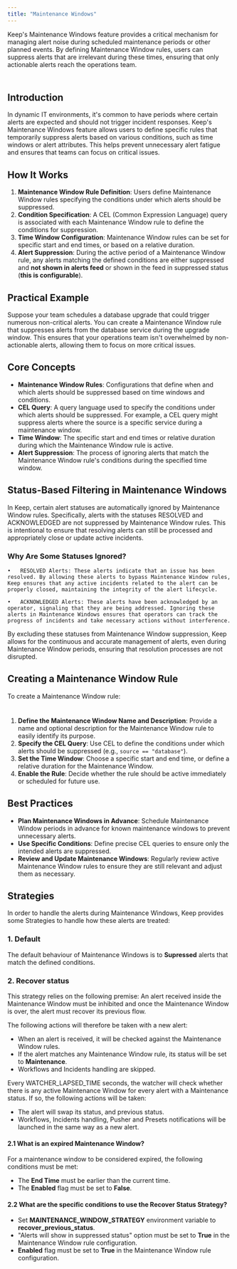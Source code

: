 ```yaml
---
title: "Maintenance Windows"
---
```


Keep's Maintenance Windows feature provides a critical mechanism for managing alert noise during scheduled maintenance periods or other planned events. By defining Maintenance Window rules, users can suppress alerts that are irrelevant during these times, ensuring that only actionable alerts reach the operations team.


<Frame width="100" height="200">
  <img height="10" src="/images/maintenance.png" />
</Frame>


## Introduction

In dynamic IT environments, it's common to have periods where certain alerts are expected and should not trigger incident responses. Keep's Maintenance Windows feature allows users to define specific rules that temporarily suppress alerts based on various conditions, such as time windows or alert attributes. This helps prevent unnecessary alert fatigue and ensures that teams can focus on critical issues.

## How It Works

1. **Maintenance Window Rule Definition**: Users define Maintenance Window rules specifying the conditions under which alerts should be suppressed.
2. **Condition Specification**: A CEL (Common Expression Language) query is associated with each Maintenance Window rule to define the conditions for suppression.
3. **Time Window Configuration**: Maintenance Window rules can be set for specific start and end times, or based on a relative duration.
4. **Alert Suppression**: During the active period of a Maintenance Window rule, any alerts matching the defined conditions are either suppressed and **not shown in alerts feed** or shown in the feed in suppressed status (**this is configurable**).

## Practical Example

Suppose your team schedules a database upgrade that could trigger numerous non-critical alerts. You can create a Maintenance Window rule that suppresses alerts from the database service during the upgrade window. This ensures that your operations team isn't overwhelmed by non-actionable alerts, allowing them to focus on more critical issues.

## Core Concepts

- **Maintenance Window Rules**: Configurations that define when and which alerts should be suppressed based on time windows and conditions.
- **CEL Query**: A query language used to specify the conditions under which alerts should be suppressed. For example, a CEL query might suppress alerts where the source is a specific service during a maintenance window.
- **Time Window**: The specific start and end times or relative duration during which the Maintenance Window rule is active.
- **Alert Suppression**: The process of ignoring alerts that match the Maintenance Window rule's conditions during the specified time window.

## Status-Based Filtering in Maintenance Windows

In Keep, certain alert statuses are automatically ignored by Maintenance Window rules. Specifically, alerts with the statuses RESOLVED and ACKNOWLEDGED are not suppressed by Maintenance Window rules. This is intentional to ensure that resolving alerts can still be processed and appropriately close or update active incidents.

### Why Are Some Statuses Ignored?

    •	RESOLVED Alerts: These alerts indicate that an issue has been resolved. By allowing these alerts to bypass Maintenance Window rules, Keep ensures that any active incidents related to the alert can be properly closed, maintaining the integrity of the alert lifecycle.
    
    •	ACKNOWLEDGED Alerts: These alerts have been acknowledged by an operator, signaling that they are being addressed. Ignoring these alerts in Maintenance Windows ensures that operators can track the progress of incidents and take necessary actions without interference.

By excluding these statuses from Maintenance Window suppression, Keep allows for the continuous and accurate management of alerts, even during Maintenance Window periods, ensuring that resolution processes are not disrupted.

## Creating a Maintenance Window Rule

To create a Maintenance Window rule:

<Frame width="100" height="200">
  <img height="10" src="/images/maintenance-window-creation.png" />
</Frame>

1. **Define the Maintenance Window Name and Description**: Provide a name and optional description for the Maintenance Window rule to easily identify its purpose.
2. **Specify the CEL Query**: Use CEL to define the conditions under which alerts should be suppressed (e.g., `source == "database"`).
3. **Set the Time Window**: Choose a specific start and end time, or define a relative duration for the Maintenance Window.
4. **Enable the Rule**: Decide whether the rule should be active immediately or scheduled for future use.

## Best Practices

- **Plan Maintenance Windows in Advance**: Schedule Maintenance Window periods in advance for known maintenance windows to prevent unnecessary alerts.
- **Use Specific Conditions**: Define precise CEL queries to ensure only the intended alerts are suppressed.
- **Review and Update Maintenance Windows**: Regularly review active Maintenance Window rules to ensure they are still relevant and adjust them as necessary.


## Strategies

In order to handle the alerts during Maintenance Windows, Keep provides some Strategies to handle how these alerts are treated:

### 1. Default

The default behaviour of Maintenance Windows is to **Supressed** alerts that match the defined conditions.

### 2. Recover status

This strategy relies on the following premise:
<Tip>
   An alert received inside the Maintenance Window must be inhibited and once the Maintenance Window is over, the alert must recover its previous flow.
</Tip>

The following actions will therefore be taken with a new alert:
- When an alert is received, it will be checked against the Maintenance Window rules.
- If the alert matches any Maintenance Window rule, its status will be set to **Maintenance**.
- Workflows and Incidents handling are skipped.

Every WATCHER_LAPSED_TIME seconds, the watcher will check whether there is any active Maintenance Window for every alert with a Maintenance status.
If so, the following actions will be taken:
- The alert will swap its status, and previous status.
- Workflows, Incidents handling, Pusher and Presets notifications will be launched in the same way as a new alert.

#### 2.1 What is an expired Maintenance Window?

For a maintenance window to be considered expired, the following conditions must be met:
- The **End Time** must be earlier than the current time.
- The **Enabled** flag must be set to **False**.

#### 2.2 What are the specific conditions to use the Recover Status Strategy?
- Set **MAINTENANCE_WINDOW_STRATEGY** environment variable to **recover_previous_status**.
- "Alerts will show in suppressed status" option must be set to **True** in the Maintenance Window rule configuration.
- **Enabled** flag must be set to **True** in the Maintenance Window rule configuration.
